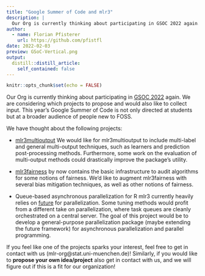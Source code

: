 ```yaml
---
title: "Google Summer of Code and mlr3"
description: |
  Our Org is currently thinking about participating in GSOC 2022 again.
author:
  - name: Florian Pfisterer
    url: https://github.com/pfistfl
date: 2022-02-03
preview: GSoC-Vertical.png
output:
  distill::distill_article:
    self_contained: false
---
```


```r
knitr::opts_chunk$set(echo = FALSE)
```

Our Org is currently thinking about participating in [GSOC 2022](https://summerofcode.withgoogle.com/) again.
We are considering which projects to propose and would also like to collect input.
This year's Google Summer of Code is not only directed at students but at a broader audience of people new to FOSS.

We have thought about the following projects:

* [mlr3multioutput](https://github.com/mlr-org/mlr3multioutput)
We would like for mlr3multioutput to include multi-label and general 
multi-output techniques, such as learners and prediction post-processing methods.
Furthermore, some work on the evaluation of multi-output methods could drastically improve the package's utility.

* [mlr3fairness](https://github.com/mlr-org/mlr3fairness)
by now contains the basic infrastructure to audit algorithms for some notions of fairness. 
We'd like to augment mlr3fairness with several bias mitigation techniques, as well as other notions of fairness.

* Queue-based asynchronous parallelization for R
mlr3 currently heavily relies on [future](https://github.com/HenrikBengtsson/future) for parallelization.
Some tuning methods would profit from a different take on parallelization, where task queues are cleanly orchestrated on a central server.
The goal of this project would be to develop a general-purpose parallelization package (maybe extending the future framework) for asynchronous parallelization and parallel programming. 

If you feel like one of the projects sparks your interest, feel free to get in contact with us (mlr-org@stat.uni-muenchen.de)!
Similarly, if you would like to **propose your own idea/project** also get in contact with us, and we will figure out if this is a fit for our organization!


